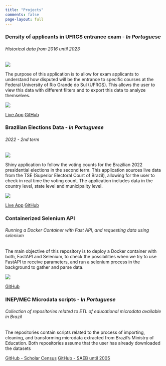 ```yaml
---
title: "Projects"
comments: false
page-layout: full
---
```


::: {.grid}

::: {.g-col-12 .g-col-md-6}

<div class="card mb-3">
<div class="card-body">
<h3 class="card-title">Density of applicants in UFRGS entrance exam - <em>In Portuguese</em></h3>
<h6 class="card-subtitle text-muted">Historical data from 2016 until 2023</h6>
</div>
<img src="/projects/screenshot_densidades_ufrgs.png" class="contain"/>
<div class="card-body">
<p class="card-text">The purpose of this application is to allow for exam applicants to understand how disputed will be the entrance to specific courses at the Federal University of Rio Grande do Sul (UFRGS). This allows the user to view this data with different filters and to export this data to analyze themselves.</p>
<img src = "https://img.shields.io/github/stars/paeselhz/densidade_vestibular_ufrgs?style=social">
<div class="card-body">
<a href="https://paese.shinyapps.io/densidade_vestibular_ufrgs/" class="card-link">Live App</a>
<a href="https://github.com/paeselhz/densidade_vestibular_ufrgs" class="card-link">GitHub</a>
</div>
</div>
</div>
:::

::: {.g-col-12 .g-col-md-6}

<div class="card mb-3">
<div class="card-body">
<h3 class="card-title">Brazilian Elections Data - <em>In Portuguese</em></h3>
<h6 class="card-subtitle text-muted">2022 - 2nd term</h6>
</div>
<img src="/projects/screenshot_apuracao_eleicoes.png" class="contain"/>
<div class="card-body">
<p class="card-text">Shiny application to follow the voting counts for the Brazilian 2022 presidential elections in the second term. This application sources live data from the TSE (Superior Electoral Court of Brazil), allowing for the user to check in real time the voting count. The application includes data in the country level, state level and municipality level.</p>
<img src = "https://img.shields.io/github/stars/paeselhz/apuracao_eleicoes_2022?style=social">
<div class="card-body">
<a href="https://paese.shinyapps.io/apuracao_eleicoes_2022/" class="card-link">Live App</a>
<a href="https://github.com/paeselhz/apuracao_eleicoes_2022" class="card-link">GitHub</a>
</div>
</div>
</div>
:::

::: {.g-col-12 .g-col-md-6}

<div class="card mb-3">
<div class="card-body">
<h3 class="card-title">Containerized Selenium API</h3>
<h6 class="card-subtitle text-muted">Running a Docker Container with Fast API, and requesting data using selenium</h6>
</div>
<div class="card-body">
<p class="card-text">The main objective of this repository is to deploy a Docker container with both, FastAPI and Selenium, to check the possibilities when we try to use FastAPI to receive parameters, and run a selenium process in the background to gather and parse data.</p>
<img src = "https://img.shields.io/github/stars/paeselhz/containarized_selenium_api?style=social">
<div class="card-body">
<a href="https://github.com/paeselhz/containarized_selenium_api" class="card-link">GitHub</a>
</div>
</div>
</div>
:::

::: {.g-col-12 .g-col-md-6}

<div class="card mb-3">
<div class="card-body">
<h3 class="card-title">INEP/MEC Microdata scripts - <em>In Portuguese</em></h3>
<h6 class="card-subtitle text-muted">Collection of repositories related to ETL of educational microdata available in Brazil</h6>
</div>
<div class="card-body">
<p class="card-text">The repositories contain scripts related to the process of importing, cleaning, and transforming microdata extracted from Brazil's Ministry of Education. Both repositories assume that the user has already downloaded the datasets</p>
<div class="card-body">
<a href="https://github.com/paeselhz/microdados_censo_escolar" class="card-link">GitHub - Scholar Census</a>
<a href="https://github.com/paeselhz/microdados_saeb_ate_2005" class="card-link">GitHub - SAEB until 2005</a>
</div>
</div>
</div>
:::

:::
